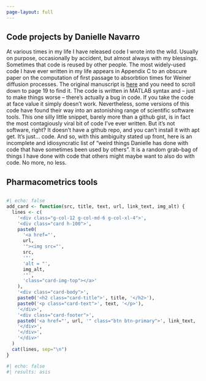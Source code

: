 ```yaml
---
page-layout: full
---
```


::: {.banner}

::: {.centered}
# Code projects by Danielle Navarro
:::

:::

At various times in my life I have released code I wrote into the wild. Usually on purpose, occasionally by accident, but almost always with my blessings. Sometimes that code is reused by other people. The most widely-used code I have ever written in my life appears in Appendix C to an obscure paper on the computation of first passage to absorbtion times for Weiner diffusion processes. The original manuscript is [here](https://papers.djnavarro.net/2009_firstpassage.pdf) and you need to scroll down to page 19 to find it. The code is written in MATLAB syntax and -- just to make things worse -- there's actually a bug in code. If you take the code at face value it simply doesn't work. Nevertheless, some versions of this code have found their way into an astonishing range of scientific software tools. This one silly little snippet, barely more than a github gist, is in fact the most contagiously viral bit of code I've ever written. But it's not software, right? It doesn't have a github repo, and you can't install it with apt get. It's just... code. And so, with this ambiguity stated up front, here is an incomplete and idiosyncratic list of "weird things Danielle has done with code that have sometimes been used by others". It is a random grab-bag of things I have done with code that others might maybe want to also do with code. No more, no less.

## Pharmacometrics tools

## 

```r
#| echo: false
add_card <- function(src, title, text, url, link_text, img_alt) {
  lines <- c(
    '<div class="g-col-12 g-col-md-6 g-col-xl-4">',
    '<div class="card h-100">',
    paste0(
      '<a href="', 
      url, 
      '"><img src="', 
      src, 
      '"',
      'alt = "',
      img_alt,
      '"',
      'class="card-img-top"></a>'
    ),
    '<div class="card-body">',
    paste0('<h2 class="card-title">', title, '</h2>'),
    paste0('<p class="card-text">', text, '</p>'),
    '</div>',
    '<div class="card-footer">',
    paste0('<a href="', url, '" class="btn btn-primary">', link_text, '</a>'),
    '</div>',
    '</div>',
    '</div>'
  )
  cat(lines, sep="\n")
}
```


::: {.grid}

```r
#| echo: false
#| results: asis

```

::: 
